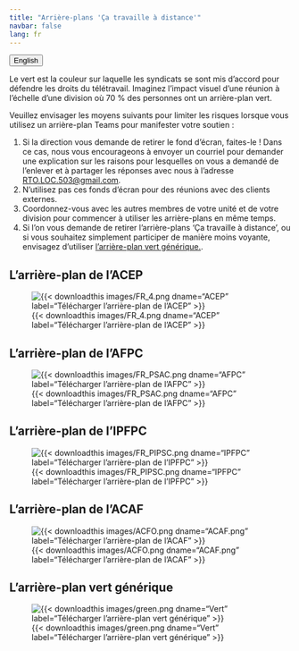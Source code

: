 ```yaml
---
title: "Arrière-plans 'Ça travaille à distance'"
navbar: false
lang: fr
---
```


<link rel="stylesheet" href=https://cdnjs.cloudflare.com/ajax/libs/font-awesome/4.7.0/css/font-awesome.min.css><button onclick="window.location = location.href.replace('fr','en');" class="btn"><i class="fa fa-language"></i> English</button>

Le vert est la couleur sur laquelle les syndicats se sont mis d'accord pour défendre les droits du télétravail. Imaginez l'impact visuel d'une réunion à l'échelle d'une division où 70 % des personnes ont un arrière-plan vert.

Veuillez envisager les moyens suivants pour limiter les risques lorsque vous utilisez un arrière-plan Teams pour manifester votre soutien :

1. Si la direction vous demande de retirer le fond d'écran, faites-le ! 
Dans ce cas, nous vous encourageons à envoyer un courriel pour demander une explication sur les raisons pour lesquelles on vous a demandé de l'enlever et à partager les réponses avec nous à l'adresse [RTO.LOC.503@gmail.com](mailto:RTO.LOC.503@gmail.com).
1. N'utilisez pas ces fonds d'écran pour des réunions avec des clients externes.
1. Coordonnez-vous avec les autres membres de votre unité et de votre division pour commencer à utiliser les arrière-plans en même temps. 
1. Si l'on vous demande de retirer l'arrière-plans ‘Ça travaille à distance’, ou si vous souhaitez simplement participer de manière moins voyante, envisagez d'utiliser [l'arrière-plan vert générique.](#larrière-plan-vert-générique). 

::: {.layout-example .column-body}

## L'arrière-plan de l'ACEP

![{{< downloadthis images/FR_4.png dname="ACEP" label="Télécharger l'arrière-plan de l'ACEP" >}}
](/images/FR_4.png){.lightbox}

## L'arrière-plan de l'AFPC

![{{< downloadthis images/FR_PSAC.png dname="AFPC" label="Télécharger l'arrière-plan de l'AFPC" >}}
](/images/FR_PSAC.png){.lightbox}

## L'arrière-plan de l'IPFPC

![{{< downloadthis images/FR_PIPSC.png dname="IPFPC" label="Télécharger l'arrière-plan de l'IPFPC" >}}
](/images/FR_PIPSC.png){.lightbox}

## L'arrière-plan de l'ACAF

![{{< downloadthis images/ACFO.png dname="ACAF.png" label="Télécharger l'arrière-plan de l'ACAF" >}}
](/images/ACFO.png){.lightbox}

## L'arrière-plan vert générique

![{{< downloadthis images/green.png dname="Vert" label="Télécharger l'arrière-plan vert générique" >}}
](/images/green.png){.lightbox}

:::
